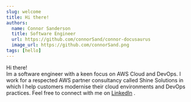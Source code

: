 ```yaml
---
slug: welcome
title: Hi there!
authors:
  name: Connor Sanderson
  title: Software Engineer
  url: https://github.com/connorSand/connor-docusaurus
  image_url: https://github.com/connorSand.png
tags: [hello]
---
```


Hi there! <br/>Im a software engineer with a keen focus on AWS Cloud and DevOps. I work for a respected AWS partner consultancy called 
<span id="shine">Shine Solutions</span> in which I help customers modernise their cloud environments and DevOps practices. Feel free to connect with me on [LinkedIn](https://www.linkedin.com/in/connor-sanderson) <FAIcon icon="fa-brands fa-linkedin" size="1x" />.
